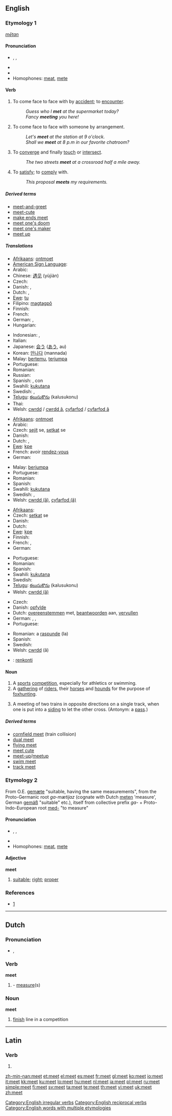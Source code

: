 {{wikipedia|dab=Meet}}
==English==

{{rank|book|story|deep|471|meet|interest|brother|I've}}

===Etymology 1===
{{etyl|ang}} ''[[mētan]]''

====Pronunciation====
* {{enPR|mēt}}, {{IPA|/miːt/}}, {{SAMPA|/mi:t/}}
* {{audio|en-us-meet.ogg|Audio (US)}}
* {{rhymes|iːt}}
* Homophones: [[meat]], [[mete]]

====Verb====
{{en-verb|meets|meeting|met}}

# To come face to face with by [[accident]]; to [[encounter]].
#: ''Guess who I '''met''' at the supermarket today?''
#: ''Fancy '''meeting''' you here!''
# To come face to face with someone by arrangement.
#: ''Let's '''meet''' at the station at 9 o'clock.''
#: ''Shall we '''meet''' at 8 p.m in our favorite chatroom?''
# To [[converge]] and finally [[touch]] or [[intersect]].
#: ''The two streets '''meet''' at a crossroad half a mile away.''
# To [[satisfy]]; to [[comply]] with.
#: ''This proposal '''meets''' my requirements.''

=====Derived terms=====
* [[meet-and-greet]]
* [[meet-cute]]
* [[make ends meet]]
* [[meet one's doom]]
* [[meet one's maker]]
* [[meet up]]

=====Translations=====
{{trans-top|encounter}}
* [[Afrikaans]]: [[ontmoet]]
* [[American Sign Language]]: {{tø|ase|1@FromThumb-FingerUp-1@CenterChesthigh-FingerUp 1@Thumb-FingerUp-1@CenterChesthigh-FingerUp}}
* Arabic: {{Arab|[[لاقى]]}} {{IPAchar|(lāqa)}}
* Chinese: [[遇见]] (yùjiàn)
* Czech: {{t-|cs|potkat}}
* Danish: {{t+|da|møde}}, {{t|da|træffe}}
* Dutch: {{t+|nl|ontmoeten}}, {{t+|nl|treffen}}
* [[Ewe]]: [[tu]]
* Filipino: [[magtagpô]]
* Finnish: {{t+|fi|tavata}}
* French: {{t+|fr|rencontrer}}
* German: {{t+|de|treffen}}, {{t+|de|begegnen}}
* Hungarian: {{t+|hu|találkozik}}
{{trans-mid}}
* Indonesian: {{t-|id|temu|alt=bertemu|xs=Indonesian}}, {{t-|id|temu|alt=menemui|xs=Indonesian}}
* Italian: {{t+|it|incontrare}}
* Japanese: [[会う]] ([[あう]], au)
* Korean: [[만나다]] (mannada)
* Malay: [[temu|bertemu]], [[jumpa|terjumpa]]
* Portuguese: {{t+|pt|encontrar}}
* Romanian: {{t+|ro|întâlni|alt=a întâlni}}
* Russian: {{t+|ru|встречать|tr=vstrečát’|sc=Cyrl}}
* Spanish: {{t+|es|encontrar}}, {{t+|es|encontrarse}} con
* Swahili: [[kukutana]]
* Swedish: {{t+|sv|träffa}}, {{t+|sv|råka}}
* [[Telugu]]: [[కలుసుకొను]] (kalusukonu)
* Thai: {{t+|th|หา|xs=Thai}}
* Welsh: [[cwrdd]] / [[cwrdd â]], [[cyfarfod]] / [[cyfarfod â]]
{{trans-bottom}}

{{trans-top|see through arrangement}}
* [[Afrikaans]]: [[ontmoet]]
* Arabic: {{t|ar|التقى|tr=iltaqaa|sc=Arab}}
* Czech: [[sejít]] se, [[setkat]] se
* Danish: {{t|da|mødes}}
* Dutch: {{t+|nl|afspreken}}, {{t+|nl|treffen}}
* [[Ewe]]: [[kpe]]
* French: avoir [[rendez-vous]]
* German: {{t+|de|treffen}}
{{trans-mid}}
* Malay: [[jumpa|berjumpa]]
* Portuguese: {{t+|pt|encontrar}}
* Romanian: {{t+|ro|întâlni|alt=a întâlni}}
* Spanish: {{t+|es|encontrarse}}
* Swahili: [[kukutana]]
* Swedish: {{t+|sv|träffa}}, {{t+|sv|möta}}
* Welsh: [[cwrdd (â)]], [[cyfarfod (â)]]
{{trans-bottom}}

{{trans-top|converge and touch}}
* [[Afrikaans]]: {{t-|af|ontmoet|xs=Afrikaans}}
* Czech: [[setkat]] se
* Danish: {{t|da|mødes}}
* Dutch: {{t+|nl|raken}}
* [[Ewe]]: [[kpe]]
* Finnish: {{t+|fi|kohdata}}
* French: {{t|fr|converger}}, {{t+|fr|toucher}}
* German: {{t+|de|treffen}}
{{trans-mid}}
* Portuguese: {{t+|pt|encontrar}}
* Romanian: {{t+|ro|atinge|alt=a se atinge}}
* Spanish: {{t+|es|encontrarse}}
* Swahili: [[kukutana]]
* Swedish: {{t+|sv|möta}}
* [[Telugu]]: [[కలుసుకొను]] (kalusukonu)
* Welsh: [[cwrdd (â)]]
{{trans-bottom}}

{{trans-top|comply}}
* Czech: {{t-|cs|splnit}}
* Danish: [[opfylde]]
* Dutch: [[overeenstemmen]] met, [[beantwoorden]] aan, [[vervullen]]
* German: {{t+|de|entsprechen}}, {{t|de|gerechtwerden}}, {{t-|de|nachkommen}}
* Portuguese: {{t+|pt|satisfazer}}
{{trans-mid}}
* Romanian: a [[raspunde]] (la)
* Spanish: {{t-|es|llenar}}
* Swedish: {{t-|sv|uppfylla}}
* Welsh: [[cwrdd]] (â)
{{trans-bottom}}

{{checktrans-top}}
* {{ttbc|Esperanto}}: [[renkonti]]
{{trans-bottom}}

====Noun====
{{en-noun}}

# A [[sport]]s [[competition]], especially for athletics or swimming.
# A [[gathering]] of [[rider]]s, their [[horse]]s and [[hound]]s for the purpose of [[foxhunting]].
# {{rail transport}} A meeting of two trains in opposite directions on a single track, when one is put into a [[siding]] to let the other cross. (Antonym: a [[pass]].)

=====Derived terms=====
* [[cornfield meet]] (train collision)
* [[dual meet]]
* [[flying meet]]
* [[meet cute]]
* [[meet-up]]/[[meetup]]
* [[swim meet]]
* [[track meet]]

===Etymology 2===
From O.E. [[gemæte]] "suitable, having the same measurements", from the Proto-Germanic root ''ga-mætijaz'' (cognate with Dutch [[meten]] 'measure', German [[gemäß]] "suitable" etc.), itself from collective prefix ''ga-'' + Proto-Indo-European root [[med-]] "to measure"

====Pronunciation====
* {{enPR|mēt}}, {{IPA|/miːt/}}, {{SAMPA|/mi:t/}}
* {{rhymes|iːt}}
* Homophones: [[meat]], [[mete]]

====Adjective====
'''meet'''

# [[suitable]]; [[right]]; [[proper]]
{{seeCites}}

===References===
* {{R:Online Etymology Dictionary}} [http://www.etymonline.com/index.php?search=meet&searchmode=none]

[[Category:English irregular verbs]]
[[Category:English reciprocal verbs]]
[[Category:English words with multiple etymologies]]

----

==Dutch==

{{etystub}}

===Pronunciation===
* {{IPA|/met/|lang=nl}}, {{SAMPA|/met/}}

===Verb===
'''meet'''

# {{form of|singular indicative|meten}} - [[measure]](s)

===Noun===
'''meet'''

# [[finish]] line in a competition

----

==Latin==

===Verb===
{{la-verb-form|meet}}

# {{conjugation of|[[meo#Latin|meō]]||3|s|pres|act|sub}}

[[zh-min-nan:meet]]
[[et:meet]]
[[el:meet]]
[[es:meet]]
[[fr:meet]]
[[gl:meet]]
[[ko:meet]]
[[io:meet]]
[[it:meet]]
[[kk:meet]]
[[ku:meet]]
[[lo:meet]]
[[hu:meet]]
[[nl:meet]]
[[ja:meet]]
[[pl:meet]]
[[ru:meet]]
[[simple:meet]]
[[fi:meet]]
[[sv:meet]]
[[ta:meet]]
[[te:meet]]
[[th:meet]]
[[vi:meet]]
[[uk:meet]]
[[zh:meet]]